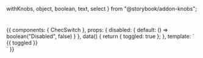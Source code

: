   withKnobs,
  object,
  boolean,
  text,
  select
} from "@storybook/addon-knobs";

<Meta title="Form fields/Toogle Button" component={ChecSwitch} />

#

<Props of={ChecSwitch} />

#

<Preview>
  <Story name="Toogle Button">
    {{
      components: {
        ChecSwitch
      },
      props: {
        disabled: {
          default: () => boolean("Disabled", false)
        }
      },
      data() {
        return {
          toggled: true
        };
      },
      template: `
        <div class="py-16 flex justify-center font-lato">
          <ChecSwitch
            name="testing"
            v-model="toggled"
            :disabled="disabled"
          >
            {{ toggled }}
          </ChecSwitch>
        </div>
      `
    }}
  </Story>
</Preview>
